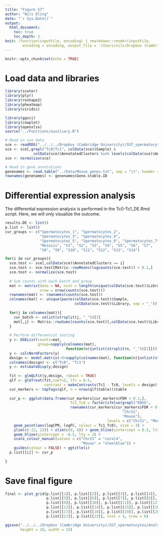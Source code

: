 ```yaml
---
title: "Figure S7"
author: "Nils Eling"
date: "`r Sys.Date()`"
output: 
  html_document:
    toc: true
    toc_depth: 2
knit: (function(inputFile, encoding) { rmarkdown::render(inputFile, 
        encoding = encoding, output_file = '/Users/nils/Dropbox (Cambridge University)/SST_spermatocytes/Analysis/Figures/Fig_S7.html') })
---
```


```r
knitr::opts_chunk$set(echo = TRUE)
```

# Load data and libraries

```r
library(scater)
library(plyr)
library(reshape2)
library(pheatmap)
library(viridis)

library(ggsci)
library(cowplot)
library(openxlsx)
source("../Functions/auxiliary.R")

# Read in sce data
sce <- readRDS("../../../Dropbox (Cambridge University)/SST_spermatocytes/Analysis/data/10X_data/SCE_all.rds")
sce <- sce[,grepl("Tc0|Tc1", colData(sce)$Sample) & 
             colData(sce)$AnnotatedClusters %in% levels(colData(sce)$AnnotatedClusters)[1:23]]
sce <- normalize(sce)

# Read in gene annotations
genenames <- read.table("../Data/Mouse_genes.txt", sep = "\t", header = TRUE, stringsAsFactors = FALSE)
rownames(genenames) <- genenames$Gene.stable.ID
```

# Differential expression analysis

The differential expression analysis is performed in the Tc0-Tc1_DE.Rmd script.
Here, we will only visualize the outcome.

```r
results.DE <- list()
p.list <- list()
cur_groups <- c("Spermatocytes_1", "Spermatocytes_2", 
                "Spermatocytes_3", "Spermatocytes_4", 
                "Spermatocytes_5", "Spermatocytes_6", "Spermatocytes_7", 
                "Meiosis", "S1", "S2", "S3", "S4", "S5", "S6", "S7",
                "S8", "S9", "S10", "S11", "S12", "S13", "S14")

for(i in cur_groups){
  sce.test <- sce[,colData(sce)$AnnotatedClusters == i]
  sce.test <- sce.test[Matrix::rowMeans(logcounts(sce.test)) > 0.1,]
  sce.test <- normalize(sce.test)
  
  # Sum counts with each batch and group
  mat <- matrix(data = NA, ncol = length(unique(colData(sce.test)$Library)), 
                nrow = nrow(counts(sce.test)))
  rownames(mat) <- rownames(counts(sce.test))
  colnames(mat) <- unique(paste(colData(sce.test)$Sample, 
                                colData(sce.test)$Library, sep = "_"))
  
  for(j in colnames(mat)){
    cur_batch <- unlist(strsplit(j, "_"))[2]
    mat[,j] <- Matrix::rowSums(counts(sce.test)[,colData(sce.test)$Library == cur_batch]) 
  }
  
  # Perform differential testing
  y <- DGEList(counts=mat,
               group=sapply(colnames(mat), 
                            function(n){unlist(strsplit(n, "_"))[1]}))
  y <- calcNormFactors(y)
  design <- model.matrix(~0+sapply(colnames(mat), function(n){unlist(strsplit(n, "_"))[1]}))
  colnames(design) <- c("Tc0", "Tc1")
  y <- estimateDisp(y,design)
  
  fit <- glmQLFit(y,design, robust = TRUE)
  qlf <- glmTreat(fit,coef=2, lfc = 0.5, 
                  contrast = makeContrasts(Tc1 - Tc0, levels = design))
  cur_markers <- topTags(qlf, n = nrow(qlf$table))$table
  
  cur_p <- ggplot(data.frame(cur_markers[cur_markers$FDR < 0.1,],
                              Tc1_Tc0 = factor(ifelse(grepl("ENSG",
                              rownames(cur_markers[cur_markers$FDR < 0.1,])), 
                                                      "Chr21",
                                                      "Mouse"), 
                                               levels = c("Chr21", "Mouse")))) + 
    geom_point(aes(logCPM, logFC, colour = Tc1_Tc0), size = 3) + 
    ylim(c(-22, 22)) + xlim(c(0, 8)) + geom_hline(yintercept = 0.5, lty = 2) + 
    geom_hline(yintercept = -0.5, lty = 2) +
    scale_colour_manual(values = c("Chr21" = "coral4", 
                                   "Mouse" = "steelblue")) +
    guides(colour = FALSE) + ggtitle(i)
  p.list[[i]] <- cur_p
  
}
```

# Save final figure

```r
final <- plot_grid(p.list[[1]], p.list[[2]], p.list[[3]], p.list[[4]],
                   p.list[[5]], p.list[[6]], p.list[[7]], p.list[[8]],
                   p.list[[9]], p.list[[10]], p.list[[11]], p.list[[12]],
                   p.list[[13]], p.list[[14]], p.list[[15]], p.list[[16]],
                   p.list[[17]], p.list[[18]], p.list[[19]], p.list[[20]],
                   p.list[[21]], p.list[[22]], ncol = 4, nrow = 6)

ggsave("../../../Dropbox (Cambridge University)/SST_spermatocytes/Analysis/Figures/Fig_S5/Fig_S5.pdf", final,
       height = 18, width = 15)
```
